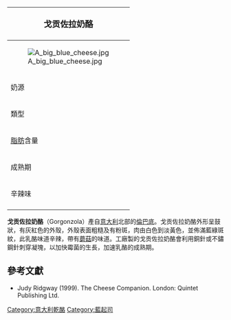 {{noteTA
|G1=地名
|G2=Food
|1=zh-hans:奶酪;zh-hant:乾酪;zh-hk:芝士;zh-tw:起司;zh-mo:芝士;
}}
{| class="infobox bordered" style="align: right; width: 20em; font-size: 90%; text-align: left; float: right;" cellpadding="3"
|-
! colspan=2 bgcolor="#FFCCAA" style="font-size: 120%; text-align: center;" |'''戈贡佐拉奶酪'''
|-----
|colspan=2|[[File:A_big_blue_cheese.jpg|center]]
|-----
| 奶源|| [[牛奶|牛奶]]
|-----
| 類型 ||半硬質，[[藍乳酪|藍乳酪]]
|-----
| [[脂肪|脂肪]]含量 || 48%
|-----
| 成熟期 || 3-6個月
|-----
| 辛辣味 ||強烈
|-
|}

'''戈贡佐拉奶酪'''（Gorgonzola）產自[[意大利|意大利]]北部的[[倫巴底|倫巴底]]。戈贡佐拉奶酪外形呈鼓狀，有灰紅色的外殼，外殼表面粗糙及有粉斑，肉由白色到淡黃色，並佈滿藍綠斑紋，此乳酪味道辛辣，帶有[[蘑菇|蘑菇]]的味道。工廠製的戈贡佐拉奶酪會利用銅針或不鏽鋼針刺穿凝塊，以加快霉菌的生長，加速乳酪的成熟期。

== 參考文獻 ==
* Judy Ridgway (1999). The Cheese Companion. London: Quintet Publishing Ltd.

[[Category:意大利乾酪|Category:意大利乾酪]]
[[Category:藍起司|Category:藍起司]]
{{Blue cheeses}}
